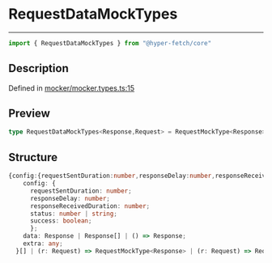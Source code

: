 

# RequestDataMockTypes

<div class="api-docs__separator" data-reactroot="">

---

</div><div class="api-docs__import" data-reactroot="">

```ts
import { RequestDataMockTypes } from "@hyper-fetch/core"
```

</div><div class="api-docs__section">

## Description

</div><div class="api-docs__description"><span class="api-docs__do-not-parse">



</span></div><p class="api-docs__definition">

Defined in [mocker/mocker.types.ts:15](https://github.com/BetterTyped/hyper-fetch/blob/c3e2c45/packages/core/src/mocker/mocker.types.ts#L15)

</p><div class="api-docs__section">

## Preview

</div><div class="api-docs__preview type single">

```ts
type RequestDataMockTypes<Response,Request> = RequestMockType<Response> | RequestMockType<Response>[] | (r: Request) => RequestMockType<Response> | (r: Request) => RequestMockType<Response>[] | (r: Request) => Promise<RequestMockType<Response>> | (r: Request) => Promise<RequestMockType<Response>>[];
```

</div><div class="api-docs__section">

## Structure

</div><div class="api-docs__returns">

```ts
{config:{requestSentDuration:number,responseDelay:number,responseReceivedDuration:number,status:number | string,success:boolean},data:Response | Response[] | () => Response,extra:any} | {
    config: {
      requestSentDuration: number;
      responseDelay: number;
      responseReceivedDuration: number;
      status: number | string;
      success: boolean;
      };
    data: Response | Response[] | () => Response;
    extra: any;
  }[] | (r: Request) => RequestMockType<Response> | (r: Request) => RequestMockType<Response>[] | (r: Request) => Promise<RequestMockType<Response>> | (r: Request) => Promise<RequestMockType<Response>>[]
```

</div>